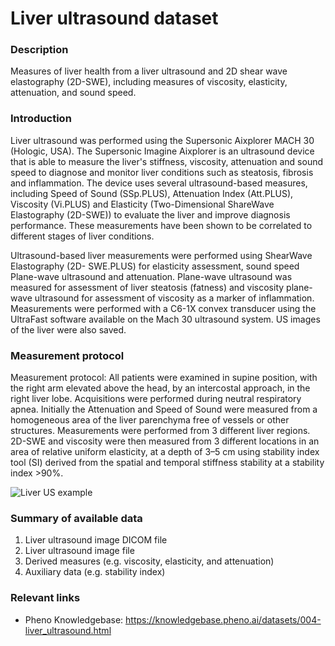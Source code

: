 # Liver ultrasound dataset

### Description
Measures of liver health from a liver ultrasound and 2D shear wave elastography (2D-SWE), including measures of viscosity, elasticity, attenuation, and sound speed.

### Introduction
Liver ultrasound was performed using the Supersonic Aixplorer MACH 30 (Hologic, USA).  The Supersonic Imagine Aixplorer is an ultrasound device that is able to measure the liver's stiffness, viscosity, attenuation and sound speed to diagnose and monitor liver conditions such as steatosis, fibrosis and inflammation. The device uses several ultrasound-based measures, including Speed of Sound (SSp.PLUS), Attenuation Index (Att.PLUS), Viscosity (Vi.PLUS) and Elasticity (Two-Dimensional ShareWave Elastography (2D-SWE)) to evaluate the liver and improve diagnosis performance. These measurements have been shown to be correlated to different stages of liver conditions.

Ultrasound-based liver measurements were performed using ShearWave Elastography (2D- SWE.PLUS) for elasticity assessment, sound speed Plane-wave ultrasound and attenuation. Plane-wave ultrasound was measured for assessment of liver steatosis (fatness) and viscosity plane-wave ultrasound for assessment of viscosity as a marker of inflammation. Measurements were performed with a C6-1X convex transducer using the UltraFast software available on the Mach 30 ultrasound system. US images of the liver were also saved.

### Measurement protocol
Measurement protocol: All patients were examined in supine position, with the right arm elevated above the head, by an intercostal approach, in the right liver lobe. Acquisitions were performed during neutral respiratory apnea. Initially the Attenuation and Speed of Sound were measured from a homogeneous area of the liver parenchyma free of vessels or other structures. Measurements were performed from 3 different liver regions. 2D-SWE and viscosity were then measured from 3 different locations in an area of relative uniform elasticity, at a depth of 3–5 cm using stability index tool (SI) derived from the spatial and temporal stiffness stability at a stability index >90%. 

![Liver US example](/md/folders/4/liver_ultrasound_swe_and_vi_image.png)

### Summary of available data
1. Liver ultrasound image DICOM file
2. Liver ultrasound image file
3. Derived measures (e.g. viscosity, elasticity, and attenuation)
4. Auxiliary data (e.g. stability index)

### Relevant links
* Pheno Knowledgebase: https://knowledgebase.pheno.ai/datasets/004-liver_ultrasound.html

